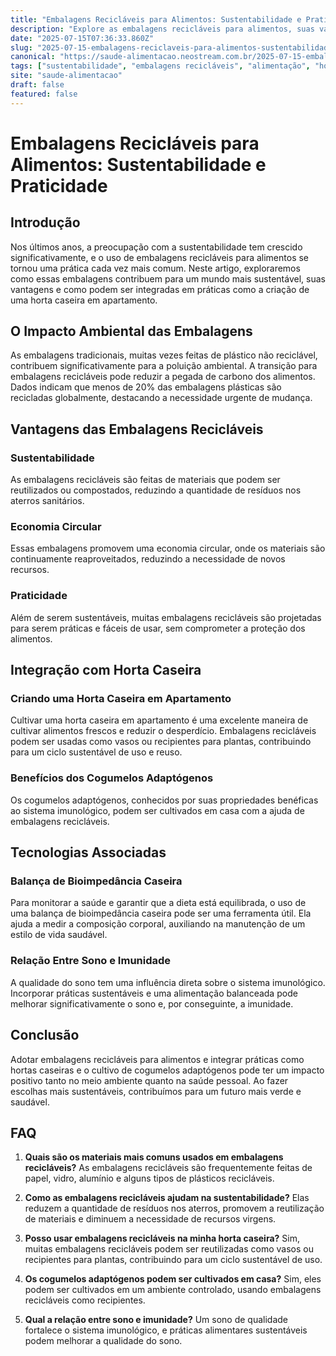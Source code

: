 ```yaml
---
title: "Embalagens Recicláveis para Alimentos: Sustentabilidade e Praticidade"
description: "Explore as embalagens recicláveis para alimentos, suas vantagens ambientais e como elas podem integrar-se em uma horta caseira em apartamento."
date: "2025-07-15T07:36:33.860Z"
slug: "2025-07-15-embalagens-reciclaveis-para-alimentos-sustentabilidade-e-praticidade"
canonical: "https://saude-alimentacao.neostream.com.br/2025-07-15-embalagens-reciclaveis-para-alimentos-sustentabilidade-e-praticidade"
tags: ["sustentabilidade", "embalagens recicláveis", "alimentação", "horta caseira", "eco-friendly"]
site: "saude-alimentacao"
draft: false
featured: false
---
```


# Embalagens Recicláveis para Alimentos: Sustentabilidade e Praticidade

## Introdução

Nos últimos anos, a preocupação com a sustentabilidade tem crescido significativamente, e o uso de embalagens recicláveis para alimentos se tornou uma prática cada vez mais comum. Neste artigo, exploraremos como essas embalagens contribuem para um mundo mais sustentável, suas vantagens e como podem ser integradas em práticas como a criação de uma horta caseira em apartamento.

## O Impacto Ambiental das Embalagens

As embalagens tradicionais, muitas vezes feitas de plástico não reciclável, contribuem significativamente para a poluição ambiental. A transição para embalagens recicláveis pode reduzir a pegada de carbono dos alimentos. Dados indicam que menos de 20% das embalagens plásticas são recicladas globalmente, destacando a necessidade urgente de mudança.

## Vantagens das Embalagens Recicláveis

### Sustentabilidade

As embalagens recicláveis são feitas de materiais que podem ser reutilizados ou compostados, reduzindo a quantidade de resíduos nos aterros sanitários.

### Economia Circular

Essas embalagens promovem uma economia circular, onde os materiais são continuamente reaproveitados, reduzindo a necessidade de novos recursos.

### Praticidade

Além de serem sustentáveis, muitas embalagens recicláveis são projetadas para serem práticas e fáceis de usar, sem comprometer a proteção dos alimentos.

## Integração com Horta Caseira

### Criando uma Horta Caseira em Apartamento

Cultivar uma horta caseira em apartamento é uma excelente maneira de cultivar alimentos frescos e reduzir o desperdício. Embalagens recicláveis podem ser usadas como vasos ou recipientes para plantas, contribuindo para um ciclo sustentável de uso e reuso.

### Benefícios dos Cogumelos Adaptógenos

Os cogumelos adaptógenos, conhecidos por suas propriedades benéficas ao sistema imunológico, podem ser cultivados em casa com a ajuda de embalagens recicláveis.

## Tecnologias Associadas

### Balança de Bioimpedância Caseira

Para monitorar a saúde e garantir que a dieta está equilibrada, o uso de uma balança de bioimpedância caseira pode ser uma ferramenta útil. Ela ajuda a medir a composição corporal, auxiliando na manutenção de um estilo de vida saudável.

### Relação Entre Sono e Imunidade

A qualidade do sono tem uma influência direta sobre o sistema imunológico. Incorporar práticas sustentáveis e uma alimentação balanceada pode melhorar significativamente o sono e, por conseguinte, a imunidade.

## Conclusão

Adotar embalagens recicláveis para alimentos e integrar práticas como hortas caseiras e o cultivo de cogumelos adaptógenos pode ter um impacto positivo tanto no meio ambiente quanto na saúde pessoal. Ao fazer escolhas mais sustentáveis, contribuímos para um futuro mais verde e saudável.

## FAQ

1. **Quais são os materiais mais comuns usados em embalagens recicláveis?**
   As embalagens recicláveis são frequentemente feitas de papel, vidro, alumínio e alguns tipos de plásticos recicláveis.

2. **Como as embalagens recicláveis ajudam na sustentabilidade?**
   Elas reduzem a quantidade de resíduos nos aterros, promovem a reutilização de materiais e diminuem a necessidade de recursos virgens.

3. **Posso usar embalagens recicláveis na minha horta caseira?**
   Sim, muitas embalagens recicláveis podem ser reutilizadas como vasos ou recipientes para plantas, contribuindo para um ciclo sustentável de uso.

4. **Os cogumelos adaptógenos podem ser cultivados em casa?**
   Sim, eles podem ser cultivados em um ambiente controlado, usando embalagens recicláveis como recipientes.

5. **Qual a relação entre sono e imunidade?**
   Um sono de qualidade fortalece o sistema imunológico, e práticas alimentares sustentáveis podem melhorar a qualidade do sono.